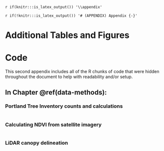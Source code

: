 `r if(knitr:::is_latex_output()) '\\appendix'`

`r if(!knitr:::is_latex_output()) '# (APPENDIX) Appendix {-}'`

# Additional Tables and Figures


# Code

```{=html}
<!--
If you feel it necessary to include an appendix, it goes here.
-->
```

This second appendix includes all of the R chunks of code that were hidden throughout the document to help with readability and/or setup.

## **In Chapter** \@ref(data-methods)**:**

### Portland Tree Inventory counts and calculations

```r
```

### Calculating NDVI from satellite imagery

```r
```

### LiDAR canopy delineation

```r
```


